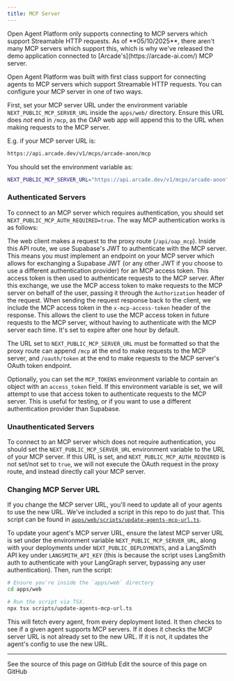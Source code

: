 ```yaml
---
title: MCP Server
---
```

<Tip>
Open Agent Platform only supports connecting to MCP servers which support Streamable HTTP requests. As of **05/10/2025**, there aren't many MCP servers which support this, which is why we've released the demo application connected to [Arcade's](https://arcade-ai.com/) MCP server.
</Tip>

Open Agent Platform was built with first class support for connecting agents to MCP servers which support Streamable HTTP requests. You can configure your MCP server in one of two ways.

First, set your MCP server URL under the environment variable `NEXT_PUBLIC_MCP_SERVER_URL` inside the `apps/web/` directory. Ensure this URL does *not* end in `/mcp`, as the OAP web app will append this to the URL when making requests to the MCP server.

E.g. if your MCP server URL is:

```bash
https://api.arcade.dev/v1/mcps/arcade-anon/mcp
```

You should set the environment variable as:

```bash
NEXT_PUBLIC_MCP_SERVER_URL="https://api.arcade.dev/v1/mcps/arcade-anon" # no /mcp
```

### Authenticated Servers

To connect to an MCP server which requires authentication, you should set `NEXT_PUBLIC_MCP_AUTH_REQUIRED=true`. The way MCP authentication works is as follows:

The web client makes a request to the proxy route (`/api/oap_mcp`). Inside this API route, we use Supabase's JWT to authenticate with the MCP server. This means you must implement an endpoint on your MCP server which allows for exchanging a Supabase JWT (or any other JWT if you choose to use a different authentication provider) for an MCP access token. This access token is then used to authenticate requests to the MCP server. After this exchange, we use the MCP access token to make requests to the MCP server on behalf of the user, passing it through the `Authorization` header of the request. When sending the request response back to the client, we include the MCP access token in the `x-mcp-access-token` header of the response. This allows the client to use the MCP access token in future requests to the MCP server, without having to authenticate with the MCP server each time. It's set to expire after one hour by default.

The URL set to `NEXT_PUBLIC_MCP_SERVER_URL` must be formatted so that the proxy route can append `/mcp` at the end to make requests to the MCP server, and `/oauth/token` at the end to make requests to the MCP server's OAuth token endpoint.

Optionally, you can set the `MCP_TOKENS` environment variable to contain an object with an `access_token` field. If this environment variable is set, we will attempt to use that access token to authenticate requests to the MCP server. This is useful for testing, or if you want to use a different authentication provider than Supabase.

### Unauthenticated Servers

To connect to an MCP server which does not require authentication, you should set the `NEXT_PUBLIC_MCP_SERVER_URL` environment variable to the URL of your MCP server. If this URL is set, and `NEXT_PUBLIC_MCP_AUTH_REQUIRED` is not set/not set to `true`, we will not execute the OAuth request in the proxy route, and instead directly call your MCP server.

### Changing MCP Server URL

If you change the MCP server URL, you'll need to update all of your agents to use the new URL. We've included a script in this repo to do just that. This script can be found in [`apps/web/scripts/update-agents-mcp-url.ts`](https://github.com/langchain-ai/open-agent-platform/blob/main/apps/web/scripts/update-agents-mcp-url.ts).

To update your agent's MCP server URL, ensure the latest MCP server URL is set under the environment variable `NEXT_PUBLIC_MCP_SERVER_URL`, along with your deployments under `NEXT_PUBLIC_DEPLOYMENTS`, and a LangSmith API key under `LANGSMITH_API_KEY` (this is because the script uses LangSmith auth to authenticate with your LangGraph server, bypassing any user authentication). Then, run the script:

```bash
# Ensure you're inside the `apps/web` directory
cd apps/web

# Run the script via TSX.
npx tsx scripts/update-agents-mcp-url.ts
```

This will fetch every agent, from every deployment listed. It then checks to see if a given agent supports MCP servers. If it does it checks the MCP server URL is not already set to the new URL. If it is not, it updates the agent's config to use the new URL.

---

<CardGroup cols={2}>
  <Card title="View Source" icon="eye" href="https://github.com/langchain-ai/docs/blob/main/src/labs/oap/setup/mcp-server.mdx">
    See the source of this page on GitHub
  </Card>
  <Card title="Edit Source" icon="pen-to-square" href="https://github.com/langchain-ai/docs/edit/main/src/labs/oap/setup/mcp-server.mdx">
    Edit the source of this page on GitHub
  </Card>
</CardGroup>
